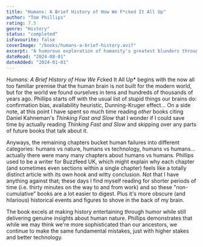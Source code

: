 ```yaml
---
title: "Humans: A Brief History of How We F*cked It All Up"
author: "Tom Phillips"
rating: 7.5
genre: "History"
status: "completed"
isFavourite: false
coverImage: "/books/humans-a-brief-history.avif"
excerpt: "A humorous exploration of humanity's greatest blunders throughout history, showing how our stone-age brains consistently lead us astray in the modern world."
dateRead: "2024-08-01"
dateAdded: "2024-01-01"
---
```


*Humans: A Brief History of How We F*cked It All Up* begins with the now all too familiar premise that the human brain is not built for the modern world, but for the world we found ourselves in tens and hundreds of thousands of years ago. Phillips starts off with the usual list of stupid things our brains do: confirmation bias, availability heuristic, Dunning-Kruger effect… On a side note, at this point I have spent so much time reading *other* books citing Daniel Kahneman's *Thinking Fast and Slow* that I wonder if I could save time by actually reading *Thinking Fast and Slow* and skipping over any parts of future books that talk about it.

Anyways, the remaining chapters bucket human failures into different categories: humans vs nature, humans vs technology, humans vs humans… actually there were many many chapters about humans vs humans. Phillips used to be a writer for Buzzfeed UK, which might explain why each chapter (and sometimes even sections within a single chapter) feels like a totally distinct article with its own hook and witty conclusion. Not that I have anything against that; these days I find myself reading for shorter periods of time (i.e. thirty minutes on the way to and from work) and so these "non-cumulative" books are a lot easier to digest. Plus it's more obscure (and hilarious) historical events and figures to shove in the back of my brain.

The book excels at making history entertaining through humor while still delivering genuine insights about human nature. Phillips demonstrates that while we may think we're more sophisticated than our ancestors, we continue to make the same fundamental mistakes, just with higher stakes and better technology.